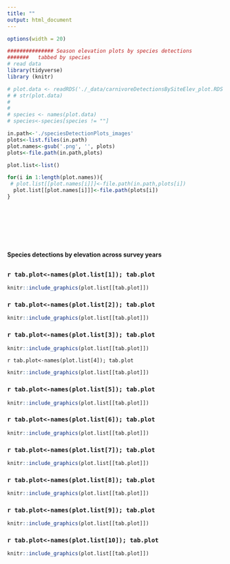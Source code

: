 ```yaml
---
title: ""
output: html_document
---
```

```r
options(width = 20)
```

```r
############### Season elevation plots by species detections
#######   tabbed by species
# read data
library(tidyverse)
library (knitr)

# plot.data <- readRDS('./_data/carnivoreDetectionsBySiteElev_plot.RDS')
# # str(plot.data)
# 
# 
# species <- names(plot.data)
# species<-species[species != ""]

in.path<-'./speciesDetectionPlots_images'
plots<-list.files(in.path)
plot.names<-gsub('.png', '', plots)
plots<-file.path(in.path,plots)

plot.list<-list()

for(i in 1:length(plot.names)){
 # plot.list[[plot.names[i]]]<-file.path(in.path,plots[i])
  plot.list[[plot.names[i]]]<-file.path(plots[i])
}


```
<br><br><br><br><br>


#### Species detections by elevation across survey years


##  {.tabset}

### `r tab.plot<-names(plot.list[1]); tab.plot`

```r
knitr::include_graphics(plot.list[[tab.plot]])
```

### `r tab.plot<-names(plot.list[2]); tab.plot`

```r
knitr::include_graphics(plot.list[[tab.plot]])
```


### `r tab.plot<-names(plot.list[3]); tab.plot`

```r
knitr::include_graphics(plot.list[[tab.plot]])
```

`r tab.plot<-names(plot.list[4]); tab.plot`

```r
knitr::include_graphics(plot.list[[tab.plot]])
```


### `r tab.plot<-names(plot.list[5]); tab.plot`

```r
knitr::include_graphics(plot.list[[tab.plot]])
```


### `r tab.plot<-names(plot.list[6]); tab.plot`

```r
knitr::include_graphics(plot.list[[tab.plot]])
```


### `r tab.plot<-names(plot.list[7]); tab.plot`

```r
knitr::include_graphics(plot.list[[tab.plot]])
```


### `r tab.plot<-names(plot.list[8]); tab.plot`

```r
knitr::include_graphics(plot.list[[tab.plot]])
```


### `r tab.plot<-names(plot.list[9]); tab.plot`

```r
knitr::include_graphics(plot.list[[tab.plot]])
```


### `r tab.plot<-names(plot.list[10]); tab.plot`

```r
knitr::include_graphics(plot.list[[tab.plot]])
```


# {-}